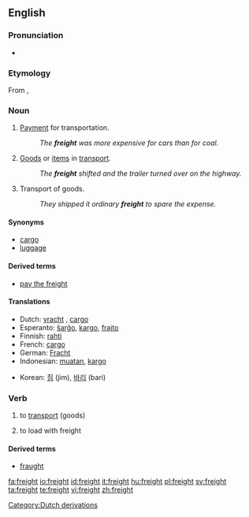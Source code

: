 ==English==

===Pronunciation===
* {{rhymes|eɪt}}

===Etymology===
From {{etyl|dum}} {{term|vracht|lang=dum}}, {{etyl|gml}} {{term|vrecht||cost of transport}}

===Noun===
{{en-noun|-}}

# [[payment|Payment]] for transportation.
#: ''The '''freight''' was more expensive for cars than for coal.''
# [[Good]]s or [[item]]s in [[transport]].
#: ''The '''freight''' shifted and the trailer turned over on the highway.''
# Transport of goods.
#: ''They shipped it ordinary '''freight''' to spare the expense.''

====Synonyms====
* [[cargo]]
* [[luggage]]

====Derived terms====
* [[pay the freight]]

====Translations====
{{top}}
* Dutch: [[vracht]] {{f}}, [[cargo]] {{f}}
* Esperanto: [[ŝarĝo]], [[kargo]], [[frajto]]
* Finnish: [[rahti]]
* French: [[cargo]] {{m}}
* German: [[Fracht]] {{f}}
* Indonesian: [[muat|muatan]], [[kargo]]
{{mid}}
* Korean: [[짐]] (jim), [[바리]] (bari)
{{bottom}}

===Verb===
{{en-verb}}

# {{transitive}} to [[transport]] (goods)
# to load with freight

====Derived terms====
* [[fraught]]

[[Category:Dutch derivations]]

[[fa:freight]]
[[io:freight]]
[[id:freight]]
[[it:freight]]
[[hu:freight]]
[[pl:freight]]
[[sv:freight]]
[[ta:freight]]
[[te:freight]]
[[vi:freight]]
[[zh:freight]]